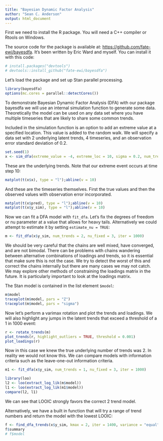 ```yaml
---
title: "Bayesian Dynamic Factor Analysis"
author: "Sean C. Anderson"
output: html_document
---
```


First we need to install the R package. You will need a C++ compiler or Rtools on Windows.

The source code for the package is available at: <https://github.com/fate-ewi/bayesdfa>. It's been written by Eric Ward and myself. You can install it with this code:

```r
# install.packages("devtools")
# devtools::install_github("fate-ewi/bayesdfa")
```

Let's load the package and set up Stan parallel processing. 

```r
library(bayesdfa)
options(mc.cores = parallel::detectCores())
```

To demonstrate Bayesian Dynamic Factor Analysis (DFA) with our package bayesdfa we will use an internal simulation function to generate some data. Theoretically the model can be used on any data set where you have multiple timeseries that are likely to share some common trends.

Included in the simulation function is an option to add an extreme value at a specified location. This value is added to the random walk. We will specify a data set with 2 underlying latent trends, 4 timeseries, and an observation error standard deviation of 0.2.

```r
set.seed(1)
x <- sim_dfa(extreme_value = -4, extreme_loc = 10, sigma = 0.2, num_trends = 2, num_ts = 4)
```

These are the underlying trends. Note that our extreme event occurs at time step 10:

```r
matplot(t(x$x), type = "l");abline(v = 10)
```

And these are the timeseries themselves. First the true values and then the observed values with observation error incorporated. 

```r
matplot(t(x$pred), type = "l");abline(v = 10)
matplot(t(x$y_sim), type = "l");abline(v = 10)
```

Now we can fit a DFA model with `fit_dfa`. Let's fix the degrees of freedom or nu parameter at a value that allows for heavy tails. Alternatively we could attempt to estimate it by setting `estimate_nu = TRUE`:

```r
m <- fit_dfa(x$y_sim, num_trends = 2, nu_fixed = 3, iter = 1000)
```

We should be very careful that the chains are well mixed, have converged, and are not bimodal. There can be problems with chains wandering between alternative combinations of loadings and trends, so it is essential that make sure this is not the case. We try to detect the worst of this and correct the chains internally but there are many cases we may not catch. We may explore other methods of constraining the loadings matrix in the future. It is particularly important to look at the loadings matrix.

The Stan model is contained in the list element `$model`:

```r
m$model
traceplot(m$model, pars = "Z")
traceplot(m$model, pars = "sigma")
```

Now let's perform a varimax rotation and plot the trends and loadings. We will also highlight any jumps in the latent trends that exceed a threshold of a 1 in 1000 event:

```r
r <- rotate_trends(m)
plot_trends(r, highlight_outliers = TRUE, threshold = 0.001)
plot_loadings(r)
```

Now in this case we knew the true underlying number of trends was 2. In reality we would not know this. We can compare models with information criteria such as the leave-one-out information criteria. 

```r
m1 <- fit_dfa(x$y_sim, num_trends = 1, nu_fixed = 3, iter = 1000)

library(loo)
l2 <- loo(extract_log_lik(m$model))
l1 <- loo(extract_log_lik(m1$model))
compare(l2, l1)
```

We can see that LOOIC strongly favors the correct 2 trend model.

Alternatively, we have a built in function that will try a range of trend numbers and return the model with the lowest LOOIC:

```r
f <- find_dfa_trends(x$y_sim, kmax = 2, iter = 1400, variance = "equal", nu_fixed = 3)
f$summary
# f$model
```


